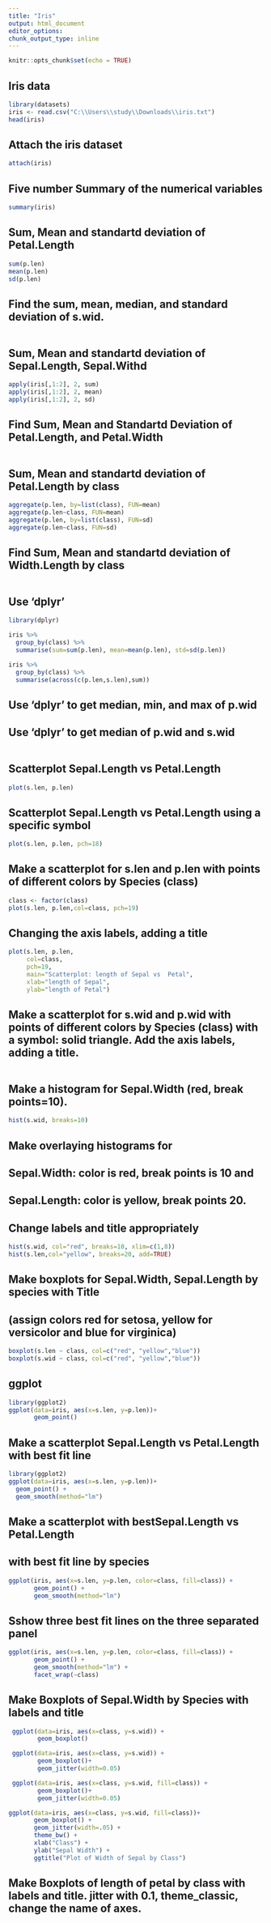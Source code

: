 ```yaml
---
title: "Iris"
output: html_document
editor_options: 
chunk_output_type: inline
---
```


```r
knitr::opts_chunk$set(echo = TRUE)
```


## Iris data
```r
library(datasets)
iris <- read.csv("C:\\Users\\study\\Downloads\\iris.txt")
head(iris)
```

## Attach the iris dataset
```r
attach(iris)
```

## Five number Summary of the numerical variables
```r
summary(iris)
```

## Sum, Mean and standartd deviation of Petal.Length

```r
sum(p.len)
mean(p.len)
sd(p.len)
```

## Find the sum, mean, median, and standard deviation of s.wid.
```r

```




## Sum, Mean and standartd deviation of Sepal.Length, Sepal.Withd
```r
apply(iris[,1:2], 2, sum)
apply(iris[,1:2], 2, mean)
apply(iris[,1:2], 2, sd)
```
## Find Sum, Mean and Standartd Deviation of Petal.Length, and  Petal.Width
```r

```
## Sum, Mean and standartd deviation of Petal.Length by class

```r
aggregate(p.len, by=list(class), FUN=mean)
aggregate(p.len~class, FUN=mean)
aggregate(p.len, by=list(class), FUN=sd)
aggregate(p.len~class, FUN=sd)

```


## Find Sum, Mean and standartd deviation of Width.Length by class

```r


```



## Use 'dplyr'
```r
library(dplyr)

iris %>%
  group_by(class) %>%
  summarise(sum=sum(p.len), mean=mean(p.len), std=sd(p.len))

iris %>%
  group_by(class) %>%
  summarise(across(c(p.len,s.len),sum))
```

## Use 'dplyr' to get median, min, and max of p.wid
## Use 'dplyr' to get median of p.wid and s.wid
```r



```



## Scatterplot Sepal.Length vs Petal.Length
```r
plot(s.len, p.len)
```

## Scatterplot Sepal.Length vs Petal.Length using a specific symbol
```r
plot(s.len, p.len, pch=18)
```

## Make a scatterplot for s.len and p.len with points of different colors by Species (class)
```r
class <- factor(class)
plot(s.len, p.len,col=class, pch=19)
```

## Changing the axis labels, adding a title
```r
plot(s.len, p.len,
     col=class, 
     pch=19,
     main="Scatterplot: length of Sepal vs  Petal",
     xlab="length of Sepal",
     ylab="length of Petal")
```

## Make a scatterplot for s.wid and p.wid with points of different colors by Species (class) with a symbol: solid triangle. Add the axis labels, adding a title.
```r


```









## Make a histogram for Sepal.Width (red, break points=10).
```r
hist(s.wid, breaks=10)
```


## Make overlaying histograms for  
## Sepal.Width:  color is red, break points is 10 and 
## Sepal.Length: color is yellow, break points 20.
## Change labels and title appropriately

```r
hist(s.wid, col="red", breaks=10, xlim=c(1,8))
hist(s.len,col="yellow", breaks=20, add=TRUE)
```

## Make boxplots for Sepal.Width, Sepal.Length by species with Title
## (assign colors red for setosa, yellow for versicolor and blue for virginica)
```r
boxplot(s.len ~ class, col=c("red", "yellow","blue"))
boxplot(s.wid ~ class, col=c("red", "yellow","blue"))
```










## ggplot
```r
library(ggplot2)
ggplot(data=iris, aes(x=s.len, y=p.len))+
       geom_point()
```


## Make a scatterplot Sepal.Length vs Petal.Length with best fit line
```r
library(ggplot2)
ggplot(data=iris, aes(x=s.len, y=p.len))+
  geom_point() +                       
  geom_smooth(method="lm")
```

## Make a scatterplot with bestSepal.Length vs Petal.Length
## with best fit line by species

```r
ggplot(iris, aes(x=s.len, y=p.len, color=class, fill=class)) +
       geom_point() +
       geom_smooth(method="lm")
```

## Sshow three best fit lines on the three separated panel
```r
ggplot(iris, aes(x=s.len, y=p.len, color=class, fill=class)) +
       geom_point() +
       geom_smooth(method="lm") +
       facet_wrap(~class)
```



## Make Boxplots of Sepal.Width by Species with labels and title

```r
 ggplot(data=iris, aes(x=class, y=s.wid)) + 
        geom_boxplot()
```
```r
 ggplot(data=iris, aes(x=class, y=s.wid)) + 
        geom_boxplot()+
        geom_jitter(width=0.05)
```

```r
 ggplot(data=iris, aes(x=class, y=s.wid, fill=class)) + 
        geom_boxplot()+
        geom_jitter(width=0.05)
```


```r
ggplot(data=iris, aes(x=class, y=s.wid, fill=class))+
       geom_boxplot() +
       geom_jitter(width=.05) +
       theme_bw() +
       xlab("Class") +
       ylab("Sepal Width") +
       ggtitle("Plot of Width of Sepal by Class")
```



## Make Boxplots of length of petal by class with labels and title. jitter with 0.1, theme_classic, change the name of axes.

```r


```